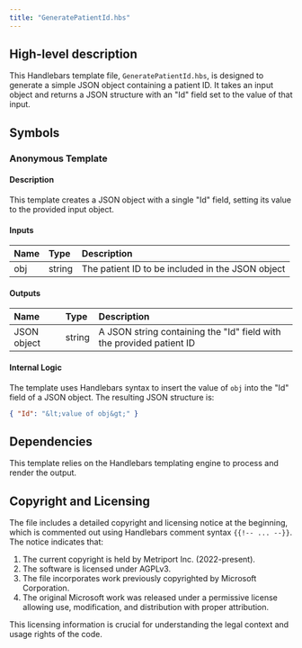 ```yaml
---
title: "GeneratePatientId.hbs"
---
```


## High-level description
This Handlebars template file, `GeneratePatientId.hbs`, is designed to generate a simple JSON object containing a patient ID. It takes an input object and returns a JSON structure with an "Id" field set to the value of that input.

## Symbols

### Anonymous Template
#### Description
This template creates a JSON object with a single "Id" field, setting its value to the provided input object.

#### Inputs
| Name | Type | Description |
|:-----|:-----|:------------|
| obj | string | The patient ID to be included in the JSON object |

#### Outputs
| Name | Type | Description |
|:-----|:-----|:------------|
| JSON object | string | A JSON string containing the "Id" field with the provided patient ID |

#### Internal Logic
The template uses Handlebars syntax to insert the value of `obj` into the "Id" field of a JSON object. The resulting JSON structure is:

```json
{ "Id": "&lt;value of obj&gt;" }
```

## Dependencies
This template relies on the Handlebars templating engine to process and render the output.

## Copyright and Licensing
The file includes a detailed copyright and licensing notice at the beginning, which is commented out using Handlebars comment syntax `{{!-- ... --}}`. The notice indicates that:

1. The current copyright is held by Metriport Inc. (2022-present).
2. The software is licensed under AGPLv3.
3. The file incorporates work previously copyrighted by Microsoft Corporation.
4. The original Microsoft work was released under a permissive license allowing use, modification, and distribution with proper attribution.

This licensing information is crucial for understanding the legal context and usage rights of the code.